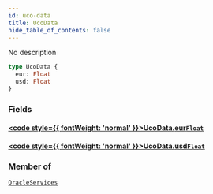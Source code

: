 ```yaml
---
id: uco-data
title: UcoData
hide_table_of_contents: false
---
```








No description

```graphql
type UcoData {
  eur: Float
  usd: Float
}
```


### Fields

#### [<code style={{ fontWeight: 'normal' }}>UcoData.<b>eur</b></code>](#)<Bullet />[`Float`](/build/api/schema/scalars/float) <Badge class="secondary" text="scalar"/>
> 
> 

#### [<code style={{ fontWeight: 'normal' }}>UcoData.<b>usd</b></code>](#)<Bullet />[`Float`](/build/api/schema/scalars/float) <Badge class="secondary" text="scalar"/>
> 
> 



### Member of

[`OracleServices`](/build/api/schema/objects/oracle-services)  <Badge class="secondary" text="object"/>



